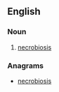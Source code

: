 ==English==

===Noun===
{{en-noun|bionecroses}}

# {{label|en|pathology}} [[necrobiosis]]

===Anagrams===
* [[necrobiosis#English|necrobiosis]]